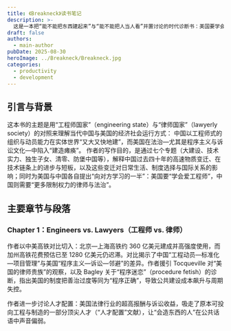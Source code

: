 ```yaml
---
title: 《Breakneck》读书笔记
description: >-
  这是一本把“能不能把东西建起来”与“能不能把人当人看”并置讨论的时代诊断书：美国要学会更像工程师，中国要学会更像律师。
draft: false
authors:
  - main-author
pubDate: 2025-08-30
heroImage: ../Breakneck/Breakneck.jpg
categories:
  - productivity
  - development
---
```


## 引言与背景
这本书的主题是用“工程师国家”（engineering state）与“律师国家”（lawyerly society）的对照来理解当代中国与美国的经济社会运行方式：
中国以工程师式的组织与动员能力在实体世界“又大又快地建”，而美国在法治—尤其是程序主义与诉讼文化—中陷入“建造瘫痪”。
作者的写作目的，是通过七个专题（大建设、技术实力、独生子女、清零、防堡中国等），解释中国过去四十年的高速物质变迁、在技术链条上的进步与短板，以及这些变迁对日常生活、制度选择与国际关系的影响；同时为美国与中国各自提出“向对方学习的一半”：美国要“学会爱工程师”，中国则需要“更多限制权力的律师与法治”。

## 主要章节与段落
### Chapter 1：Engineers vs. Lawyers（工程师 vs. 律师）
作者以中美高铁对比切入：北京—上海高铁约 360 亿美元建成并高强度使用，而加州高铁花费预估已至 1280 亿美元仍迟滞。对比揭示了中国“工程动员—标准化—项目管理”与美国“程序主义—诉讼—邻避”的差异。作者援引 Tocqueville 对“美国的律师贵族”的观察，以及 Bagley 关于“程序迷恋”（procedure fetish）的诊断，指出美国的制度把善治过度等同为“程序正确”，导致公共建设成本飙升与周期失控。
 
作者进一步讨论人才配置：美国法律行业的超高报酬与诉讼收益，吸走了原本可投向工程与制造的一部分顶尖人才（“人才配置”文献），让“会造东西的人”在公共话语中声音偏弱。